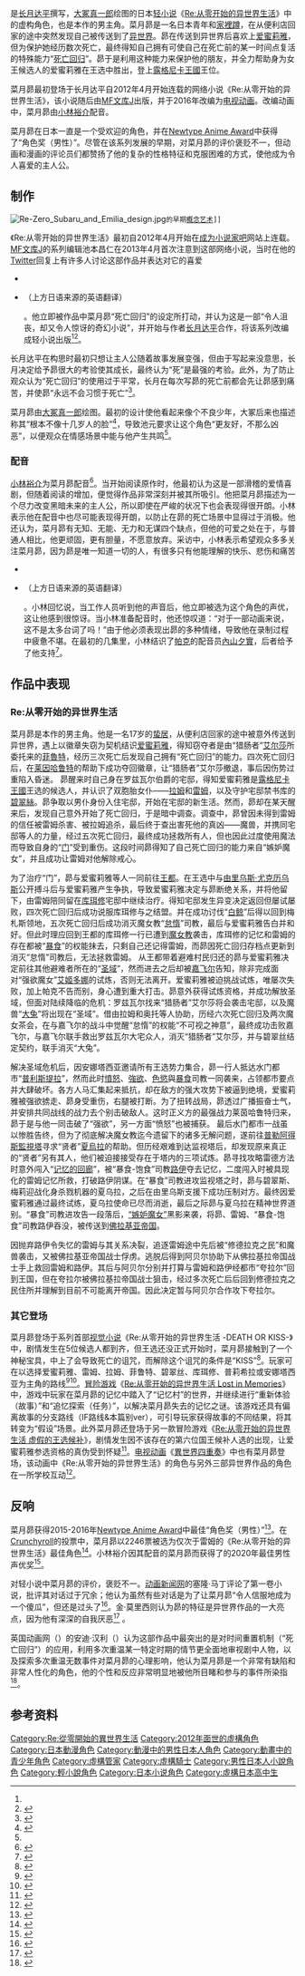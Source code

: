 {{NoteTA|1=zh-cn:网络;zh-hk:網絡;zh-tw:網路;}}
{{Infobox animanga character
| colour         = #B19CDA
| colour text    = 
| name           = 菜月昴
| series         = 《[[Re:从零开始的异世界生活|Re:从零开始的异世界生活]]》
| image          = Natsuki Subaru.png
| imagesize      = 
| caption        = 電視動畫人物設定圖
| first          = 《Re:从零开始的异世界生活》网络小说
| last           = 
| creator        = [[长月达平|长月达平]]
| voiced by      = {{ubl|日本：[[小林裕介|小林裕介]]|台湾：[[徐偉翔|徐偉翔]]（第一季）→[[江志倫|江志倫]]（新編集版、OVA、第二季）|香港：[[譚禹晉|譚禹晉]]}}
| oaux1 name     = 
| oaux1          = 
| background ref = 
| alias          = 
| nickname       = 昴啾、毛
| age            = {{ubl|17岁<small>（第1章至第4章）</small>|18岁<small>（第5章后）</small>}}
| gender         = 
| species        = 
| birthdate      = 4月1日
| zodiac         = 白羊座
| bloodtype      = 
| height         = 172公分
| weight         = 66公斤
| bwh            = 
| born           = 
| birthplace     = 
| death          = 
| deathplace     = 
| nationality    = 日本
| class          = 
| occupation     = {{ubl|爱蜜莉雅的骑士|露格尼卡王国骑士|日本高中生<small>（传送至异世界前）</small>}}
| affiliation    =  {{ubl|爱蜜莉雅阵营|露格尼卡王国}}
| title          = 
| relatives      = {{ubl|父亲：菜月贤一|母亲：菜月菜穗子}}
| paux1 name     = [[重要他人|重要他人]]
| paux1          = [[爱蜜莉雅|爱蜜莉雅]]、[[雷姆_(角色)|雷姆]]
| divider        = 
| aux1 name      = 
| aux1           = 
}}
{{nihongo|'''菜月昴'''|菜月 昴/ナツキ・スバル|romaji=''Natsuki Subaru''}}是[[长月达平|长月达平]]撰写，[[大冢真一郎|大冢真一郎]]绘图的日本[[轻小说|轻小说]]《[[Re:从零开始的异世界生活|Re:从零开始的异世界生活]]》中的虚构角色，也是本作的男主角。菜月昴是一名日本青年和[[家裡蹲|家裡蹲]]，在从便利店回家的途中突然发现自己被传送到了[[异世界_(日本作品类型)|异世界]]。昴在传送到异世界后喜欢上[[爱蜜莉雅|爱蜜莉雅]]，但为保护她经历数次死亡，最终得知自己拥有可使自己在死亡前的某一时间点复活的特殊能力“[[Re:從零開始的異世界生活用語列表#死亡回歸|死亡回归]]”。昴于是利用这种能力来保护他的朋友，并全力帮助身为女王候选人的爱蜜莉雅在王选中胜出，登上[[Re:從零開始的異世界生活用語列表#露格尼卡王國|露格尼卡王國]]王位。

菜月昴最初登场于长月达平自2012年4月开始连载的网络小说《Re:从零开始的异世界生活》，该小说随后由[[MF文库J|MF文库J]]出版，并于2016年改编为[[电视动画|电视动画]]。改编动画中，菜月昴由[[小林裕介|小林裕介]]配音。

菜月昴在日本一直是一个受欢迎的角色，并在[[Newtype_(杂志)|Newtype Anime Award]]中获得了“角色奖（男性）”。尽管在该系列发展的早期，对菜月昴的评价褒贬不一，但动画和漫画的评论员们都赞扬了他的复杂的性格特征和克服困难的方式，使他成为令人喜爱的主人公。

== 制作 ==
 [[File:Re-Zero_Subaru_and_Emilia_design.jpg|thumb]]的早期[[概念艺术|概念艺术]]]]
《Re:从零开始的异世界生活》最初自2012年4月开始在[[成为小说家吧|成为小说家吧]]网站上连载。[[MF文库J|MF文库J]]的系列编辑池本昌仁在2013年4月首次注意到这部网络小说，当时在他的[[Twitter|Twitter]]回复上有许多人讨论这部作品并表达对它的喜爱<ref name="marathon">
*{{cite web |url=https://www.animatetimes.com/news/details.php?id=1467951896 |script-title=ja:TVアニメ『リゼロ』オールナイト上映イベントで声優・小林裕介さんとスタッフ陣がディープなトークを展開！　スバルのウザさの秘訣とは |date= 2016-07-09 |website= animate Times |access-date= 2021-05-01|language=ja}}
*{{cite web |url=http://www.crunchyroll.com/anime-feature/2016/07/17/rezero-all-night-marathon-and-staff-discussion-what-makes-subaru-tick-everyone-off |title=FEATURE: "Re:ZERO" All-Night Marathon and Staff Discussion – What Makes Subaru Tick (Everyone Off) |last=Luster |first=Joseph |date=2016-07-17 |website=[[Crunchyroll|Crunchyroll]] |access-date=2021-04-29 |language=en}}（上方日语来源的英语翻译）</ref>。他立即被作品中菜月昴“死亡回归”的设定所打动，并认为这是一部“令人沮丧，却又令人惊讶的奇幻小说”，并开始与作者[[长月达平|长月达平]]合作，将该系列改编成轻小说出版<ref name="marathon" /><ref name="event">{{cite web |url=http://www.crunchyroll.com/anime-feature/2016/06/26-1/feature-rezero-all-night-screening-event |title=FEATURE: "Re:ZERO" All-Night Screening Event! |last=Jack |first=Er Gin |date=2016-06-26 |website=[[Crunchyroll|Crunchyroll]] |access-date=2021-04-29 }}</ref>。

长月达平在构思时最初只想让主人公随着故事发展变强，但由于写起来没意思，长月决定给予昴很大的考验使其成长，最终认为“死”是最强的考验。此外，为了防止观众认为“死亡回归”的使用过于平常，长月在每次写昴的死亡前都会先让昴感到痛苦，并使昴“永远不会习惯于死亡”<ref>{{cite web|url=https://ure.pia.co.jp/articles/-/345809|title=【Re:ゼロ】新作OVA公開記念! 原作・長月達平が語る創作秘話「リゼロはエミリアを書きたいから始めた」【インタビュー】|website=Ure Pia|date=2018-11-08|accessdate=2022-03-15|language=Ja}}</ref>。

菜月昴由[[大冢真一郎|大冢真一郎]]绘图。最初的设计使他看起来像个不良少年，大冢后来也描述称其“根本不像十几岁人的脸”<ref>{{cite book |author=长月达平 |date=2015-02-10 |title=《Re:從零開始的異世界生活  01》 |language=zh-tw |publisher=[[青文出版社|青文出版社]] |section=“后记”章节 |isbn=978-986-356-196-5 }}</ref>，导致池元要求让这个角色“更友好，不那么凶恶”，以便观众在情感场景中能与他产生共鸣<ref name="event" />。

=== 配音 ===
[[小林裕介|小林裕介]]为菜月昴配音<ref name="cast">{{cite web |url=http://www.animenewsnetwork.com/news/2015-12-18/re-life-in-a-different-world-from-zero-anime-cast-staff-april-premiere-revealed/.96643 |title=Re: Life in a different world from zero Anime's Cast, Staff, April Premiere Revealed |date=December 18, 2016 |website=[[Anime_News_Network|Anime News Network]] |accessdate=July 31, 2016 }}</ref>。当开始阅读原作时，他最初认为这是一部滑稽的爱情喜剧，但随着阅读的增加，便觉得作品非常深刻并被其所吸引。他把菜月昴描述为一个尽力改变黑暗未来的主人公，所以即使在严峻的状况下也会表现得很开朗。小林表示他在配音中也尽可能表现得开朗，以防止在昴的死亡场景中显得过于消极。他还认为，菜月昴有无知、无能、无力和无谋四个缺点，但他的可爱之处在于，与普通人相比，他更顽固，更有胆量，不愿意放弃。采访中，小林表示希望观众多多关注菜月昴，因为昴是唯一知道一切的人，有很多只有他能理解的快乐、悲伤和痛苦<ref>
*{{cite web |script-title=ja:「Re：ゼロから始める異世界生活」CAST INTERVIEW |url=http://re-zero-anime.jp/special/ |website=電視动画《Re:從零開始的異世界生活》官方网站 |accessdate=2022-03-16 |archiveurl=https://web.archive.org/web/20160507221211/http://re-zero-anime.jp/special/ |archivedate=2016-05-07 |language=ja}}
*{{cite web|url=https://www.crunchyroll.com/es/anime-feature/2016/05/01/rezero-cast-members-talk-characters-returning-by-death-more|title="Re:ZERO" Cast Members Talk Characters, Returning by Death, & More|website=Crunchyroll|accessdate=September 9, 2020}}（上方日语来源的英语翻译）</ref>。小林回忆说，当工作人员听到他的声音后，他立即被选为这个角色的声优，这让他感到很惊讶。当小林准备配音时，他还惊叹道：“对于一部动画来说，这不是太多台词了吗！”由于他必须表现出昴的多种情绪，导致他在录制过程中疲惫不堪。在最初的几集里，小林结识了[[Re:從零開始的異世界生活角色列表#帕克|帕克]]的配音员[[內山夕實|內山夕實]]，后者给予了他支持<ref>{{cite web|url=https://www.crunchyroll.com/es-es/anime-feature/2016/06/26-1/feature-rezero-all-night-screening-event|title=FEATURE: "Re:ZERO" All-Night Screening Event!|website=Crunchyroll|date=2016-06-26|accessdate=2022-03-16}}</ref>。

== 作品中表现 ==
=== Re:从零开始的异世界生活 ===
菜月昴是本作的男主角。他是一名17岁的[[蛰居|蛰居]]，从便利店回家的途中被意外传送到异世界，遇上以徽章失窃为契机结识[[爱蜜莉雅|爱蜜莉雅]]，得知窃夺者是由“猎肠者”[[Re:從零開始的異世界生活角色列表#艾爾莎·葛蘭西爾特|艾尔莎]]所委托来的[[Re:從零開始的異世界生活角色列表#菲魯特|菲魯特]]，经历三次死亡后发现自己拥有“死亡回归”的能力。四次死亡回归后，在[[Re:從零開始的異世界生活角色列表#萊因哈魯特·范·阿斯特雷亞|莱因哈鲁特]]的帮助下成功夺回徽章，让“猎肠者”艾尔莎撤退，事后因伤势过重陷入昏迷。<!-- 第一章 -->昴醒来时自己身在罗兹瓦尔伯爵的宅邸，得知爱蜜莉雅是[[Re:從零開始的異世界生活用語列表#露格尼卡王國|露格尼卡王國]]王选的候选人，并认识了双胞胎女仆——[[Re:從零開始的異世界生活角色列表#拉姆|拉姆]]和[[雷姆_(角色)|雷姆]]，以及守护宅邸禁书库的[[Re:從零開始的異世界生活角色列表#碧翠絲|碧翠絲]]。昴争取以男仆身份入住宅邸，开始在宅邸的新生活。然而，昴却在某天醒来后，发现自己意外开始了死亡回归，于是暗中调查。调查中，昴曾因未得到雷姆的信任被雷姆杀害、被拉姆追杀，最后终于查出害死他的真凶——魔兽，并携同宅邸等人的力量，经过五次死亡回归，最终成功拯救所有人，但也因此过度使用魔法而导致自身的“[[Re:從零開始的異世界生活用語列表#門|门]]”受到重伤。这段时间昴得知了自己死亡回归的能力来自“嫉妒魔女”，并且成功让雷姆对他解除戒心。<!-- 第二章 -->

为了治疗“门”，昴与爱蜜莉雅等人一同前往[[Re:從零開始的異世界生活用語列表#王都露格尼卡|王都]]。在王选中与[[Re:從零開始的異世界生活用語列表#由里烏斯·尤克歷烏斯|由里乌斯·尤克历乌斯]]公开搏斗后与爱蜜莉雅产生争执，导致爱蜜莉雅决定与昴断绝关系，并将他留下，由雷姆陪同留在[[Re:從零開始的異世界生活用語列表#庫珥修·卡爾斯騰|库珥修]]宅邸中继续治疗。得知宅邸发生异变决定返回但屡试屡败，四次死亡回归后成功说服库珥修与之结盟。并在成功讨伐“[[Re:從零開始的異世界生活用語列表#白鯨|白鲸]]”后得以回到梅札斯领地，五次死亡回归后成功消灭魔女教“[[Re:從零開始的異世界生活角色列表#怠惰|怠惰]]”司教，最后与爱蜜莉雅告白并和好。但此时理应回到王都的库珥修一行已遭到[[Re:從零開始的異世界生活角色列表#魔女教|魔女教]]袭击，库珥修的记忆和雷姆的存在都被“[[Re:從零開始的異世界生活用語列表#暴食|暴食]]”的权能抹去，只剩自己还记得雷姆，而昴因死亡回归存档点更新到消灭“怠惰”司教后，无法拯救雷姆。<!-- 第三章 -->从王都带着避难村民归还的昴与爱蜜莉雅决定前往其他避难者所在的“[[Re:從零開始的異世界生活用語列表#聖域|圣域]]”，然而进去之后却被[[Re:從零開始的異世界生活角色列表#加菲爾·汀澤爾|嘉飞尔]]告知，除非完成面对“强欲魔女”[[Re:從零開始的異世界生活角色列表#強欲魔女|艾姬多娜]]的试炼，否则无法离开。爱蜜莉雅被迫挑战试炼，唯屡次失败，加上帕克不告而别，身心遭到重大打击。昴意外获得试炼资格，并成功解放圣域，但面对陆续降临的危机：罗兹瓦尔找来“猎肠者”艾尔莎将会袭击宅邸，以及魔兽“[[Re:從零開始的異世界生活用語列表#大兔|大兔]]”将出现在“圣域”。借由拉姆和奥托等人协助，历经六次死亡回归及两次魔女茶会，在与嘉飞尔的战斗中觉醒“怠惰”的权能“不可视之神意”，最终成功击败嘉飞尔，与嘉飞尔联手救出罗兹瓦尔大宅众人，消灭“猎肠者”艾尔莎，并与碧翠丝结定契约，联手消灭“大兔”。<!-- 第四章 -->

解决圣域危机后，因安娜塔西亚邀请所有王选势力集合，昴一行人抵达水门都市“[[Re:從零開始的異世界生活用語列表#普利斯提拉|普利斯提拉]]”，然而此时[[Re:從零開始的異世界生活角色列表#憤怒|憤怒]]、[[Re:從零開始的異世界生活角色列表#強欲|強欲]]、[[Re:從零開始的異世界生活角色列表#色慾|色慾]]與[[Re:從零開始的異世界生活角色列表#暴食|暴食]]司教一同袭来，占领都市要点并大肆破坏。各方人马汇集起来抵抗，却在敌方的强大攻势下被逼到绝境，爱蜜莉雅被强欲掳走、昴身受重伤，右腿被打断。为了扭转战局，昴透过广播振奋士气，并安排共同战线的战力去个别击破敌人。这时正义方的最强战力莱茵哈鲁特归来，昴于是与他一同击破了“强欲”，另一方面“愤怒”也被捕获。<!-- 第五章 -->最后水门都市一战虽以惨胜告终，但为了彻底解决魔女教迄今遗留下的诸多无解问题，遂前往[[Re:從零開始的異世界生活用語列表#普勒阿得斯監視塔|普勒阿得斯監視塔]]寻求“贤者”[[Re:從零開始的異世界生活角色列表#夏烏拉|夏烏拉]]的帮助。但历经艰难到达监视塔后，却发现原来真正的“贤者”另有其人，他们被迫接接受存在于塔内的三项试炼。昴寻找攻略雷德方法时意外闯入“[[Re:從零開始的異世界生活用語列表#歐德·拉格納|记忆的回廊]]”，被“暴食-饱食”司教[[Re:從零開始的異世界生活角色列表##飽食|路伊]]夺去记忆，二度闯入时被具现化的雷姆记忆所救，打破路伊阴谋。在“暴食”司教进攻监视塔之时，昴与碧翠斯、梅莉迎战化身杀戮机器的夏乌拉，之后在由里乌斯支援下成功压制对方。最终因爱蜜莉雅通过最终试练，夏乌拉使命已尽而消逝，最后之际昴与夏乌拉在精神世界道别。“暴食”司教进攻告一段落后，[[Re:從零開始的異世界生活角色列表##嫉妒魔女|“嫉妒魔女”]]黑影来袭，将昴、雷姆、“暴食-饱食”司教路伊吞没，被传送到[[Re:從零開始的異世界生活用語列表#佛拉基亞帝國|佛拉基亚帝国]]。<!-- 第六章 -->

因抛弃路伊令失忆的雷姆与其关系决裂，追逐雷姆途中先后被“修德拉克之民”和魔兽袭击，又被佛拉基亚帝国战士俘虏。逃脱后得到阿贝尔协助下从佛拉基拉帝国战士手上救回雷姆和路伊。其后与阿贝尔分别并打算与雷姆和路伊经都市“夸拉尔”回到王国，但在夸拉尔被佛拉基拉帝国战士狙击，经过多次死亡后后回到修德拉克之民住所并理解到目前不可能离开帝国。因此决定暂与阿贝尔合作攻下夸拉尔。<!-- 第七章 -->

=== 其它登场 ===
菜月昴登场于系列首部[[视觉小说|视觉小说]]《Re:从零开始的异世界生活 -DEATH OR KISS-》中，剧情发生在5位候选人都到齐，但王选还没正式开始时，菜月昴接触到了一个神秘宝具，中上了会导致死亡的诅咒，而解除这个诅咒的条件是“KISS”<ref>{{cite web |author1=墨西哥饼 |editor=ChunTian |title=《Re：从零开始的异世界生活》游戏OP动画公布 |url=https://www.3dmgame.com/news/201701/3621903.html |website=[[3DMGAME|3DMGAME]] |accessdate=2021-07-20 |date=2017-01-06}}</ref>。玩家可在以选择爱蜜莉雅、雷姆、拉姆、菲鲁特、碧翠丝、库珥修、普莉希拉或安娜塔西亚为主角的路线<ref name="Rem Ram Emilia">{{cite web |url=http://www.crunchyroll.com/anime-news/2016/08/27/rem-ram-and-emilia-put-on-swimsuits-for-rezero-kiss-or-death-visual-novels-original-story |title=Rem, Ram and Emilia Put On Swimsuits For "Re:ZERO – Kiss or Death" Visual Novel's Original Story |last=Green |first=Scott |date=2016-08-27 |website=[[Crunchyroll|Crunchyroll]] |access-date=2016-08-27 }}</ref><ref>{{cite web |url=http://www.animenewsnetwork.com/news/2016-08-31/re-zero-ps4-vita-game-story-details-screenshots-unveiled/.105944 |title=Re:Zero PS4/Vita Game's Story Details, Screenshots Unveiled |date=2016-08-31 |website=[[Anime_News_Network|Anime News Network]] |access-date=2016-08-31 }}</ref>。[[冒险游戏|冒险游戏]]《[[Re:从零开始的异世界生活_Lost_in_Memories|Re:从零开始的异世界生活 Lost in Memories]]》中，游戏中玩家在菜月昴的记忆中踏入了“记忆村”的世界，并继续进行“重新体验（故事）”和“追忆探索（任务）”，以解决菜月昴失去的记忆之谜。该游戏还具有偏离故事的分支路线（IF路线&本篇别ver），可引导玩家获得故事的不同结果，将其转变为“假设”场景。此外菜月昴还登场于另一款冒险游戏《[[Re:从零开始的异世界生活_虚假的王选候补|Re:从零开始的异世界生活 虚假的王选候补]]》，剧情发生因不该存在的第六位国王候补人选的出现，让爱蜜莉雅参选资格的真伪受到怀疑<ref>{{cite web |title=Steam 上的 Re:从零开始的异世界生活　虚假的王选候补 |url=https://store.steampowered.com/app/1277510/Re/?l=schinese |website=[[Steam|Steam]] |accessdate=2021-07-21}}</ref>。[[电视动画|电视动画]]《[[異世界四重奏|異世界四重奏]]》中也有菜月昴登场，该动画中《Re:从零开始的异世界生活》的角色与另外三部异世界作品的角色在一所学校互动<ref>{{cite web|url=https://www.animenewsnetwork.com/review/isekai-quartet-2/episode-4/.156123|title=Isekai Quartet 2 Episode 4|website=Anime News Network|accessdate=2020-03-17}}</ref>。

== 反响 ==
菜月昴获得2015-2016年[[Newtype_(杂志)|Newtype Anime Award]]中最佳“角色奖（男性）”<ref name="Newtype Awards">{{cite web|url=https://www.animenewsnetwork.com/news/2016-10-09/shinkai-your-name-kabaneri-win-top-newtype-anime-awards/.107437|title=Shinkai's 'your name.,' Kabaneri Win Top Newtype Anime Awards|last=Loo|first=Egan|date=2016-10-09|website=[[Anime_News_Network|Anime News Network]]|accessdate=2019-08-18}}</ref>。在[[Crunchyroll|Crunchyroll]]的投票中，菜月昴以2246票被选为仅次于雷姆的《Re:从零开始的异世界生活》最佳角色<ref>{{cite web|url=https://www.crunchyroll.com/es/anime-feature/2016/09/19/feature-worlds-largest-rezero-character-poll-results-revealed|title=FEATURE: World's Largest Re:ZERO Character Poll Results Revealed|website=Crunchyroll|accessdate=2020-09-10|date=2016-09-19}}</ref>。小林裕介因其配音的菜月昴而获得了{{link-en|Crunchyroll动画奖|Crunchyroll Anime Awards}}的2020年最佳男性声优奖<ref>{{cite web|url=https://www.animenewsnetwork.com/interest/2021-02-19/crunchyroll-awards-crown-jujutsu-kaisen-as-anime-of-the-year/.169710|title=Crunchyroll Awards Crown Jujutsu Kaisen as Anime of the Year|website=Anime News Network|accessdate=2021-02-20}}</ref>。

对轻小说中菜月昴的评价，褒贬不一。[[动画新闻网|动画新闻网]]的塞隆·马丁评论了第一卷小说，批评其对话过于冗余；他认为虽然有些对话是为了让菜月昴“令人信服地成为一个傻瓜”，但还是过头了<ref name="Theron Martin 1">{{cite web|first=Theron |last=Martin|title=Re:ZERO Novel 1 – Review|url=http://www.animenewsnetwork.com/review/re-zero/novel-1/.104935|website=[[Anime_News_Network|Anime News Network]]|accessdate=2022-03-17|date=2016-08-04|quote=This brings up the main weakness of the novel: author Tappei Nagatsuki is simply not that good at managing the timing and flow of character dialogue yet. Too many exchanges run overly long, especially the ones that take place in the middle of fight scenes. While some of it is clearly designed to make Subaru convincingly come across as a dork, it's still overdone.}}</ref>。金·莫里西则认为昴的特征是异世界作品的一大亮点，因为他有深深的自我厌恶<ref>{{cite web|url=https://www.animenewsnetwork.com/feature/2018-04-13/the-best-isekai-light-novels/.130186|first=Kim |last=Morrissy |title=The Best (and worst) Isekai Light Novels|website=Anime News Network|date=2018-04-13|accessdate=2022-03-17|quote=Some of the best parts of ''Re:Zero'' also involve the protagonist's deep self-loathing, and how going to a fantasy world won't fix his problems.}}</ref>
。

英国动画网（{{lang|en|UK Anime Network}}）的安迪·汉利（{{lang|en|Andy Hanley}}）认为这部作品中最突出的是对时间重置机制（“死亡回归”）的应用，利用多次重温某一特定时期的情节更全面地审视剧中人物，以及探索多次重温无数事件对菜月昴的心理影响，他认为菜月昴是一个非常有缺陷和非常人性化的角色，他的个性和反应非常明显地被他所目睹和参与的事件所染指<ref>{{cite web |url=http://www.uk-anime.net/articles/Why_Re:ZERO_is_2016's_biggest_hit.html |title=Time looping and character building – why Re:Zero is 2016's biggest hit |last=Hanley |first=Andy|website=UK Anime Network|access-date=2016-07-20 }}</ref>。

== 参考资料 ==
{{reflist}}

{{Re:從零開始的異世界生活}}

[[Category:Re:從零開始的異世界生活|Category:Re:從零開始的異世界生活]]
[[Category:2012年面世的虛構角色|Category:2012年面世的虛構角色]]
[[Category:日本動漫角色|Category:日本動漫角色]]
[[Category:動漫中的男性日本人角色|Category:動漫中的男性日本人角色]]
[[Category:動畫中的青少年角色|Category:動畫中的青少年角色]]
[[Category:虛構管家|Category:虛構管家]]
[[Category:虛構騎士|Category:虛構騎士]]
[[Category:男性日本人小說角色|Category:男性日本人小說角色]]
[[Category:輕小說角色|Category:輕小說角色]]
[[Category:日本小说角色|Category:日本小说角色]]
[[Category:虛構日本高中生|Category:虛構日本高中生]]